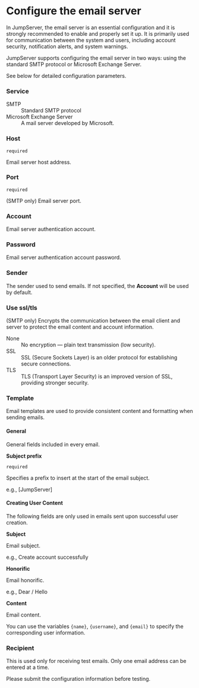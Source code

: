 # Configure the email server

In JumpServer, the email server is an essential configuration and it is strongly recommended to enable and properly set it up. It is primarily used for communication between the system and users, including account security, notification alerts, and system warnings.

JumpServer supports configuring the email server in two ways: using the standard SMTP protocol or Microsoft Exchange Server.

See below for detailed configuration parameters.

### Service

<dl>
<dt>SMTP</dt>
<dd>
Standard SMTP protocol
</dd>

<dt>Microsoft Exchange Server</dt>
<dd>
A mail server developed by Microsoft.
</dd>
</dl>

### Host

`required`

Email server host address.

### Port

`required`

(SMTP only) Email server port.

### Account

Email server authentication account.

### Password

Email server authentication account password.

### Sender

The sender used to send emails. If not specified, the **Account** will be used by default.

### Use ssl/tls

(SMTP only) Encrypts the communication between the email client and server to protect the email content and account information.

<dl>
<dt>None</dt>
<dd>
No encryption — plain text transmission (low security).
</dd>

<dt>SSL</dt>
<dd>
SSL (Secure Sockets Layer) is an older protocol for establishing secure connections.
</dd>

<dt>TLS</dt>
<dd>
TLS (Transport Layer Security) is an improved version of SSL, providing stronger security. 
</dd>
</dl>

### Template

Email templates are used to provide consistent content and formatting when sending emails.

#### General

General fields included in every email.

**Subject prefix**

`required` 

Specifies a prefix to insert at the start of the email subject.

e.g., [JumpServer]

#### Creating User Content

The following fields are only used in emails sent upon successful user creation. 

**Subject**

Email subject.

e.g., Create account successfully

**Honorific**

Email honorific.

e.g., Dear / Hello

**Content**

Email content.

You can use the variables `{name}`, `{username}`, and `{email}` to specify the corresponding user information.

### Recipient

This is used only for receiving test emails. Only one email address can be entered at a time. 

<Alert type="note">
Please submit the configuration information before testing.
</Alert>
